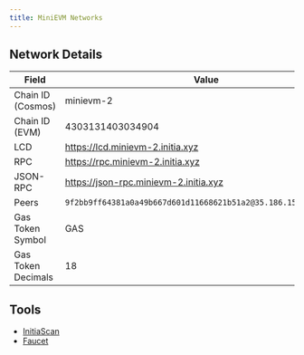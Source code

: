 ```yaml
---
title: MiniEVM Networks
---
```


<Tabs>
<Tab title="Testnet (minievm-2)">

## Network Details

| Field             | Value                                   |
|-------------------|-----------------------------------------|
| Chain ID (Cosmos) | minievm-2                               |
| Chain ID (EVM)    | 4303131403034904                        |
| LCD               | https://lcd.minievm-2.initia.xyz        |
| RPC               | https://rpc.minievm-2.initia.xyz        |
| JSON-RPC          | https://json-rpc.minievm-2.initia.xyz   |
| Peers             | `9f2bb9ff64381a0a49b667d601d11668621b51a2@35.186.157.168:26656` |
| Gas Token Symbol  | GAS |
| Gas Token Decimals | 18 |

## Tools

- [InitiaScan](https://scan.initiation-2.initia.xyz/minievm-2)
- [Faucet](https://faucet.initiation-2.initia.xyz/)

</Tab>
</Tabs>